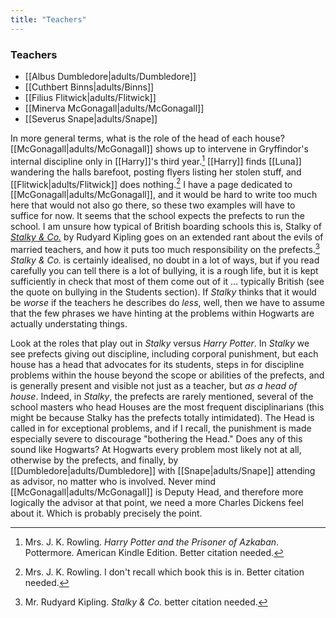 ```yaml
---
title: "Teachers"
---
```



### Teachers

* [[Albus Dumbledore|adults/Dumbledore]]
* [[Cuthbert Binns|adults/Binns]]
* [[Filius Flitwick|adults/Flitwick]]
* [[Minerva McGonagall|adults/McGonagall]]
* [[Severus Snape|adults/Snape]]

In more general terms, what is the role of the head of each house?
[[McGonagall|adults/McGonagall]] shows up to intervene in Gryffindor's internal
discipline only in [[Harry]]'s third year.[^20200811-1]  [[Harry]] finds
[[Luna]] wandering the halls barefoot, posting flyers listing her stolen stuff,
and [[Flitwick|adults/Flitwick]] does nothing.[^20200811-2]  I have a page
dedicated to [[McGonagall|adults/McGonagall]], and it would be hard to write too
much here that would not also go there, so these two examples will have to
suffice for now.  It seems that the school expects the prefects to run the
school.  I am unsure how typical of British boarding schools this is, Stalky of
_[Stalky & Co.][]_ by Rudyard Kipling goes on an extended rant about the evils
of married teachers, and how it puts too much responsibility on the
prefects.[^20210521-6] _Stalky & Co._ is certainly idealised, no doubt in a lot
of ways, but if you read carefully you can tell there is a lot of bullying, it
is a rough life, but it is kept sufficiently in check that most of them come out
of it … typically British (see the quote on bullying in the Students section).
If *Stalky* thinks that it would be *worse* if the teachers he describes do
*less*, well, then we have to assume that the few phrases we have hinting at the
problems within Hogwarts are actually understating things. 

Look at the roles that play out in _Stalky_ versus _Harry Potter_.  In _Stalky_
we see prefects giving out discipline, including corporal punishment, but each house
has a head that advocates for its students, steps in for discipline problems
within the house beyond the scope or abilities of the prefects, and is generally
present and visible not just as a teacher, but *as a head of house*.  Indeed, in
_Stalky_, the prefects are rarely mentioned, several of the school masters who
head Houses are the most frequent disciplinarians (this might be because Stalky
has the prefects totally intimidated).  The Head is called in for exceptional
problems, and if I recall, the punishment is made especially severe to
discourage "bothering the Head."  Does any of this sound like Hogwarts?  At
Hogwarts every problem most likely not at all, otherwise by the prefects, and
finally, by [[Dumbledore|adults/Dumbledore]] with [[Snape|adults/Snape]]
attending as advisor, no matter who is involved.  Never mind
[[McGonagall|adults/McGonagall]] is Deputy Head, and therefore more logically
the advisor at that point, we need a more Charles Dickens feel about it.  Which
is probably precisely the point. 

[Stalky & Co.]: https://www.gutenberg.org/ebooks/3006

[^20210521-6]: Mr. Rudyard Kipling. _Stalky & Co._ better citation needed. 

[^20200811-1]: Mrs. J. K. Rowling. _Harry Potter and the Prisoner of Azkaban_.
    Pottermore. American Kindle Edition.  Better citation needed. 

[^20200811-2]: Mrs. J. K. Rowling.  I don't recall which book this is in.
    Better citation needed. 

